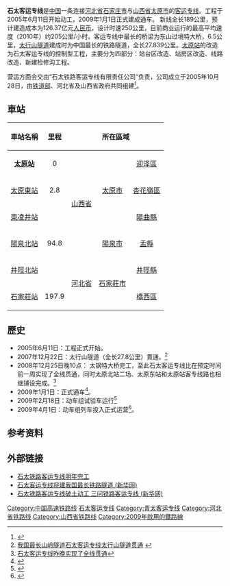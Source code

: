 {{otheruses4|石家庄到太原的高速铁路|同名的普通铁路|石太铁路}}
{{Infobox rail system-route
|box_width=auto
|rail_name=石太客运专线
|other_name=
|sec_banner_color=
|third_banner_color=
|logo_filename=
|image_width=
|logo_bgcolor=
|logo_note=
|image = 
|caption=
|system_map=
|mapimage_width=
|map_bgcolor=
|code_name=
|japanese_name=
|hiragana_name=
|romanji_name=
|locale={{PRC}}
|service_type=铁路客运专线
|network=
|status=运营中
|start=[[太原南站|太原]]、[[石家庄站|石家庄]]
|begin_operation=2009年4月1日
|end_operation=
|operation_note=
|system_length=225[[公里|公里]]
|length_in_operation=
|total_length=
|line_title=线路
|lines=[[复线铁路|双线]]
|stations=
|route_title=线路
|main_route=
|secondary_route=
|branch_route=
|standard=
|main_stations=[[阳泉北站|阳泉北]]
|ridership=
|evaluation=
|rollingstock=
|fleet_size=
|max_speed=250[[公里/小时|公里/小时]]
|track_gauge={{RailGauge|sg|al=on|lk=on}}
|min_radius=
|max_grade=
|block_signal=[[自动闭塞|自动闭塞]]
|engine=
|electrified=[[交流电|交流]]25,000V，50Hz [[接触网供电|接触网供电]]
|depot=
|time_first=
|time_last=
|owner=[[中国铁路总公司|中国铁路总公司]]
|operator=[[北京局集团|北京局集团]]、[[太原局集团|太原局集团]]
|franchise=
|hq=
|key_person=
|website=
|route_map={{石太客运专线RDT}}
}}

'''石太客运专线'''是[[中国|中国]]一条连接[[河北省|河北省]][[石家庄市|石家庄市]]与[[山西省|山西省]][[太原市|太原市]]的[[客运专线|客运专线]]。工程于2005年6月11日开始动工，2009年1月1日正式建成通车。
新线全长189公里，预计建造成本为126.37亿元[[人民币|人民币]]，设计时速250公里，目前商业运行的最高平均速度（2010年）约205公里/小时。客运专线中最长的桥梁为东山过境特大桥，6.5公里，[[太行山隧道|太行山隧道]]建成时为中国最长的铁路隧道，全长27.839公里。[[太原站|太原站]]的改造为石太客运专线的控制型工程，主要分为四部分：站台区改造、站房区改造、线路改造、新建检修沟工程。

营运方面会交由“石太铁路客运专线有限责任公司”负责，公司成立于2005年10月28日，由[[中华人民共和国铁道部|铁道部]]、河北省及山西省政府共同组建<ref>{{Cite web |url=http://news.sohu.com/20051030/n227338252.shtml |title=石太铁路客运专线有限责任公司在京揭牌 |accessdate=2008-10-20 |archive-date=2016-03-05 |archive-url=https://web.archive.org/web/20160305075904/http://news.sohu.com/20051030/n227338252.shtml |dead-url=no }}</ref>。

==車站==
{| class="wikitable" align="center"
! align=center | 車站名稱
! align=center | 里程
! colspan=3 align=center | 所在區域
! align=center | 連接鐵路
! align=center | [[城市軌道交通|城市軌道交通]]換乘路線
|-
| align=center | '''[[太原站|太原站]]'''
| align=center | 0
| rowspan=4 align=center | [[山西省|山西省]]
| rowspan=3 align=center | [[太原市|太原市]]
| align=center | [[迎泽區|迎泽區]]
| align=center | [[石太鐵路|石太鐵路]]、[[北同蒲鐵路|北同蒲鐵路]]、[[南同蒲鐵路|南同蒲鐵路]]、[[大西客運專線|大西客運專線]]
| align=center |
|-
| align=center | [[太原東站|太原東站]]
| align=center | 2.8
| align=center | [[杏花嶺區|杏花嶺區]]
| align=center | 
| align=center |
|-
| align=center | [[東凌井站|東凌井站]]
| align=center | 
| align=center | [[陽曲縣|陽曲縣]]
| align=center | 
| align=center |
|-
| align=center | [[陽泉北站|陽泉北站]]
| align=center | 94.8
| align=center | [[陽泉市|陽泉市]]
| align=center | [[盂縣|盂縣]]
| align=center | [[阳大铁路|阳大铁路]]
| align=center |
|-
| align=center | [[井陘北站|井陘北站]]
| align=center | 
| rowspan=2 align=center | [[河北省|河北省]]
| rowspan=2 align=center | [[石家莊市|石家莊市]]
| align=center |[[井陘縣|井陘縣]]
| align=center | 
| align=center |
|-
| align=center | [[石家莊站|石家莊站]]
| align=center | 197.9
| align=center | [[橋西區_(石家莊市)|橋西區]]
| align=center | [[京广高速铁路|京广高速铁路]]、[[石济客运专线|石濟客運專線]]、[[京廣鐵路|京廣鐵路]]、[[石德鐵路|石德鐵路]]、[[石太鐵路|石太鐵路]]
| align=center | [[石家莊地鐵2號線|石家莊地鐵2號線]]<br>[[石家莊地鐵3號線|石家莊地鐵3號線]]
|}

== 歷史 ==
* 2005年6月11日：工程正式开始。
* 2007年12月22日：太行山隧道（全长27.8公里）貫通。<ref>[http://www.he.xinhuanet.com/news/2007-12/23/content_12018614.htm  我国最长山岭隧道石太客运专线太行山隧道贯通] {{webarchive|url=https://web.archive.org/web/20150924025419/http://www.he.xinhuanet.com/news/2007-12/23/content_12018614.htm |date=2015-09-24 }}</ref>
* 2008年12月25日晚10点： 太钢特大桥完工，至此石太客运专线比在预定时间前一周实现了全线贯通，同时太原北站二场、太原东站和太原站客专线路也相继铺设完成。<ref>[http://www.tynews.com.cn/news_center/2008-12/26/content_3546692.htm 石太客运专线昨晚实现了全线贯通]{{dead link|date=2018年1月 |bot=InternetArchiveBot |fix-attempted=yes }}</ref>
* 2009年1月1日：正式通车<ref>{{Cite web |url=http://www.sx.chinanews.com.cn/2009-01-01/1/75610.html |title=开往2009年的快铁——山西石太客运专线今日通车 |accessdate=2009-01-01 |archive-date=2009-10-08 |archive-url=https://web.archive.org/web/20091008070113/http://www.sx.chinanews.com.cn/2009-01-01/1/75610.html |dead-url=no }}</ref>。
* 2009年2月18日：动车组试验车运行<ref>{{Cite web |url=http://www.sx.chinanews.com.cn/news/2009/0204/1337.html |title=山西：石太客运专线动车组试验车2月18日试运行 |accessdate=2009-02-04 |archive-date=2009-02-21 |archive-url=https://web.archive.org/web/20090221060352/http://www.sx.chinanews.com.cn/news/2009/0204/1337.html |dead-url=no }}</ref>
* 2009年4月1日：动车组列车投入正式运营<ref>{{Cite web |url=http://news.sina.com.cn/s/2009-04-01/092815402366s.shtml |title=石太客运专线今运营 |accessdate=2009-04-01 |archive-date=2015-12-08 |archive-url=https://web.archive.org/web/20151208152720/http://news.sina.com.cn/s/2009-04-01/092815402366s.shtml |dead-url=no }}</ref>。

== 参考资料 ==
<div class="references-small">
<references/>
</div>

== 外部链接 ==
* [https://web.archive.org/web/20071121231410/http://news.xinhuanet.com/fortune/2007-04/08/content_5949324.htm 石太铁路客运专线明年完工 ]
* [https://web.archive.org/web/20061216150906/http://news.xinhuanet.com/newscenter/2005-06/15/content_3089088.htm 石太客运专线将建我国最长铁路隧道 (新华网)]
* [http://news.xinhuanet.com/newscenter/2005-06/13/content_3076666.htm 石太铁路客运专线破土动工 三问铁路客运专线 (新华网)]{{Dead link}}

{{石太客运专线|nocat}}
{{中国高速铁路}}


[[Category:中国高速铁路线|Category:中国高速铁路线]]
[[Category:石太客运专线|]]
[[Category:青太客运专线|Category:青太客运专线]]
[[Category:河北省铁路线|Category:河北省铁路线]]
[[Category:山西省铁路线|Category:山西省铁路线]]
[[Category:2009年啟用的鐵路線|Category:2009年啟用的鐵路線]]